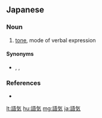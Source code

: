 ==Japanese==
{{ja-kanjitab|ご|き|yomi=on}}

===Noun===
{{ja-noun|ごき|kyu=語氣}}

# [[tone]], mode of verbal expression

====Synonyms====
* {{ja-r|口調|くちょう}}, {{ja-r|声色|こわいろ}}, {{ja-r|語調|ごちょう}}

===References===
* {{R:Shogakukan}}

[[lt:語気]]
[[hu:語気]]
[[mg:語気]]
[[ja:語気]]
